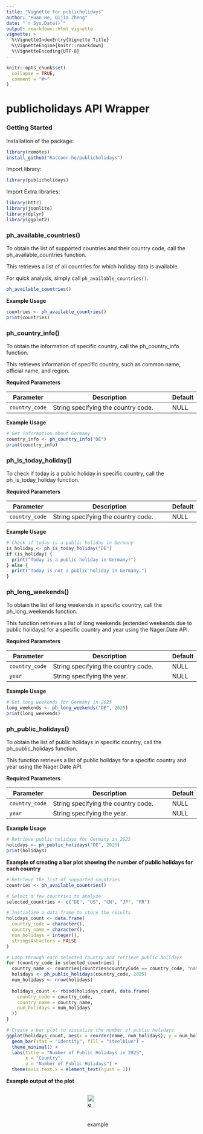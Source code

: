 ```yaml
---
title: "Vignette for publicholidays"
author: "Huan He, Qijia Zheng"
date: "`r Sys.Date()`"
output: rmarkdown::html_vignette
vignette: >
  %\VignetteIndexEntry{Vignette Title}
  %\VignetteEngine{knitr::rmarkdown}
  %\VignetteEncoding{UTF-8}
---
```


```r
knitr::opts_chunk$set(
  collapse = TRUE,
  comment = "#>"
)
```

# publicholidays API Wrapper

### Getting Started

Installation of the package:

```r
library(remotes)
install_github("Raccoon-he/publicholidays")
```

Import library:

```r
library(publicholidays)
```

Import Extra libraries:

```r
library(httr)
library(jsonlite)
library(dplyr)
library(ggplot2)
```


### ph_available_countries()

To obtain the list of supported countries and their country code, call the ph_available_countries function.

This retrieves a list of all countries for which holiday data is available.

For quick analysis, simply call `ph_available_countries()`.

```r
ph_available_countries()
```

**Example Usage**

```r
countries <- ph_available_countries()
print(countries)
```


### ph_country_info()

To obtain the information of specific country, call the ph_country_info function.

This retrieves information of specific country, such as common name, official name, and region.

**Required Parameters**

| Parameter       | Description                                   | Default |
|-----------------|-----------------------------------------------|---------|
| `country_code`  | String specifying the country code.           | NULL    |

**Example Usage**

```r
# Get information about Germany
country_info <- ph_country_info("DE")
print(country_info)
```


### ph_is_today_holiday()

To check if today is a public holiday in specific country, call the ph_is_today_holiday  function.

**Required Parameters**

| Parameter       | Description                                   | Default |
|-----------------|-----------------------------------------------|---------|
| `country_code`  | String specifying the country code.           | NULL    |

**Example Usage**

```r
# Check if today is a public holiday in Germany
is_holiday <- ph_is_today_holiday("DE")
if (is_holiday) {
  print("Today is a public holiday in Germany!")
} else {
  print("Today is not a public holiday in Germany.")
}
```


### ph_long_weekends()

To obtain the list of long weekends in specific country, call the ph_long_weekends function.

This function retrieves a list of long weekends (extended weekends due to public holidays) for a specific country and year using the Nager.Date API.

**Required Parameters**

| Parameter       | Description                                   | Default |
|-----------------|-----------------------------------------------|---------|
| `country_code`  | String specifying the country code.           | NULL    |
| `year`          | String specifying the year.                   | NULL    |

**Example Usage**

```r
# Get long weekends for Germany in 2025
long_weekends <- ph_long_weekends("DE", 2025)
print(long_weekends)
```


### ph_public_holidays()

To obtain the list of public holidays in specific country, call the ph_public_holidays  function.

This function retrieves a list of public holidays for a specific country and year using the Nager.Date API.

**Required Parameters**

| Parameter       | Description                                   | Default |
|-----------------|-----------------------------------------------|---------|
| `country_code`  | String specifying the country code.           | NULL    |
| `year`          | String specifying the year.                   | NULL    |

**Example Usage**

```r
# Retrieve public holidays for Germany in 2025
holidays <- ph_public_holidays("DE", 2025)
print(holidays)
```


**Example of creating a bar plot showing the number of public holidays for each country**

```r
# Retrieve the list of supported countries
countries <- ph_available_countries()

# Select a few countries to analyze
selected_countries <- c("DE", "US", "CN", "JP", "FR")

# Initialize a data frame to store the results
holidays_count <- data.frame(
  country_code = character(),
  country_name = character(),
  num_holidays = integer(),
  stringsAsFactors = FALSE
)

# Loop through each selected country and retrieve public holidays
for (country_code in selected_countries) {
  country_name <- countries[countries$countryCode == country_code, "name"]
  holidays <- ph_public_holidays(country_code, 2025)
  num_holidays <- nrow(holidays)
  
  holidays_count <- rbind(holidays_count, data.frame(
    country_code = country_code,
    country_name = country_name,
    num_holidays = num_holidays
  ))
}

# Create a bar plot to visualize the number of public holidays
ggplot(holidays_count, aes(x = reorder(name, num_holidays), y = num_holidays)) +
  geom_bar(stat = "identity", fill = "steelblue") +
  theme_minimal() +
  labs(title = "Number of Public Holidays in 2025",
       x = "Country",
       y = "Number of Public Holidays") +
  theme(axis.text.x = element_text(hjust = 1))
```

**Example output of the plot**

::: {style="display: flex; justify-content: center;"}
![example](../img/example.png){width="50%"}
:::
